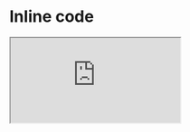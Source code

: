# Inline code

<div style={{ position: 'relative', paddingTop: '56.25%' }}>
  <iframe
    src="https://capture.navattic.com/cmfkxwfa5000004lc8408f5wi"
    title="Navattic walkthrough"
    style={{ position: 'absolute', inset: 0, width: '100%', height: '100%', border: 0 }}
    data-navattic-demo-id="cmfkxwfa5000004lc8408f5wi"
    allowFullScreen
  />
</div>